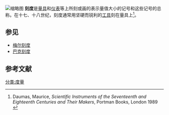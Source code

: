 [[File:GeBE-INDICO-Spg.jpg|缩略图]]
'''刻度'''是[[量具|量具]]和[[测量仪器|仪表]]等上所刻或画的表示量值大小的记号和这些记号的总称。在十七、十八世纪，刻度通常用坚硬而锐利的[[工具|工具]]刻在量具上<ref name="daumas">Daumas, Maurice,  ''Scientific Instruments of the Seventeenth and Eighteenth Centuries and Their Makers'', Portman Books, London 1989  {{ISBN|978-0-7134-0727-3}}</ref>。
==参见==
*[[梅尔刻度|梅尔刻度]]
*[[巴克刻度|巴克刻度]]
==参考文献==
{{reflist}}

[[分类:度量|分类:度量]]
{{science-stub}}